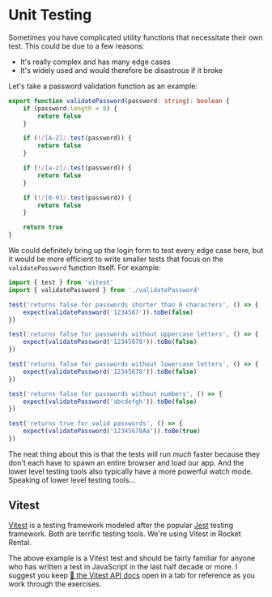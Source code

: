 # Unit Testing

Sometimes you have complicated utility functions that necessitate their own
test. This could be due to a few reasons:

- It's really complex and has many edge cases
- It's widely used and would therefore be disastrous if it broke

Let's take a password validation function as an example:

```ts
export function validatePassword(password: string): boolean {
	if (password.length < 8) {
		return false
	}

	if (!/[A-Z]/.test(password)) {
		return false
	}

	if (!/[a-z]/.test(password)) {
		return false
	}

	if (!/[0-9]/.test(password)) {
		return false
	}

	return true
}
```

We could definitely bring up the login form to test every edge case here, but
it would be more efficient to write smaller tests that focus on the
`validatePassword` function itself. For example:

```ts
import { test } from 'vitest'
import { validatePassword } from './validatePassword'

test('returns false for passwords shorter than 8 characters', () => {
	expect(validatePassword('1234567')).toBe(false)
})

test('returns false for passwords without uppercase letters', () => {
	expect(validatePassword('12345678')).toBe(false)
})

test('returns false for passwords without lowercase letters', () => {
	expect(validatePassword('12345678')).toBe(false)
})

test('returns false for passwords without numbers', () => {
	expect(validatePassword('abcdefgh')).toBe(false)
})

test('returns true for valid passwords', () => {
	expect(validatePassword('12345678Aa')).toBe(true)
})
```

The neat thing about this is that the tests will run _much_ faster because they
don't each have to spawn an entire browser and load our app. And the lower level
testing tools also typically have a more powerful watch mode. Speaking of lower
level testing tools...

## Vitest

[Vitest](https://vitest.dev) is a testing framework modeled after the popular
[Jest](https://jestjs.io) testing framework. Both are terrific testing tools.
We're using Vitest in Rocket Rental.

The above example is a Vitest test and should be fairly familiar for anyone who
has written a test in JavaScript in the last half decade or more. I suggest
you keep [📜 the Vitest API docs](https://vitest.dev/api/) open in a tab for
reference as you work through the exercises.
